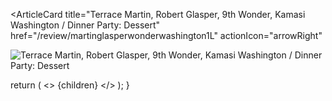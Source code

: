 <ArticleCard
  title="Terrace Martin, Robert Glasper, 9th Wonder, Kamasi Washington / Dinner Party: Dessert"
  href="/review/martinglasperwonderwashington1L"
  actionIcon="arrowRight"
>

![Terrace Martin, Robert Glasper, 9th Wonder, Kamasi Washington / Dinner Party: Dessert](../../images/cd/martinglasperwonderwashington1L.jpg)

</ArticleCard>

  return (
    <>
      {children}
    </>
  );
}